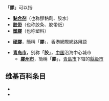 「'''膠'''」可以指:

*'''[[黏合剂|黏合剂]]'''（也称膠黏劑、胶水）
*'''[[胶带|胶带]]'''（也称胶条、胶带纸）
*'''[[塑膠|塑膠]]'''（也称塑料）

*'''[[硬膠文化|硬膠]]'''，簡稱「'''膠'''」，香港網際網路用語

*'''[[青岛市|青岛市]]'''，别称「'''胶'''」，[[中华人民共和国|中国]]沿海中心城市
**'''[[膠州市|膠州市]]'''，簡稱「'''膠'''」，[[青島市|青島市]]下辖的[[縣級市|縣級市]]

==维基百科条目==
*{{Lookfrom|胶}}
*{{Lookfrom|膠}}
{{disambig|Cat=一字消歧义}}